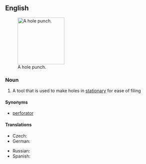 ==English==
{{wikipedia}}
[[Image:Hole_punch.JPG|thumb|150px|A hole punch.]]
===Noun===
{{en-noun|sg=[[hole]] [[punch]]|es}}

# A tool that is used to make holes in [[stationary]] for ease of filing

====Synonyms====
* [[perforator]]

====Translations====
{{trans-top|tool}}
* Czech: {{t-|cs|děrovačka|f}}
* German: {{t+|de|Locher|m}}
{{trans-mid}}
* Russian: {{t|ru|дырокол|m|tr=dyrokól|sc=Cyrl}}
* Spanish: {{t-|es|máquina perforadora|f}}
{{trans-bottom}}